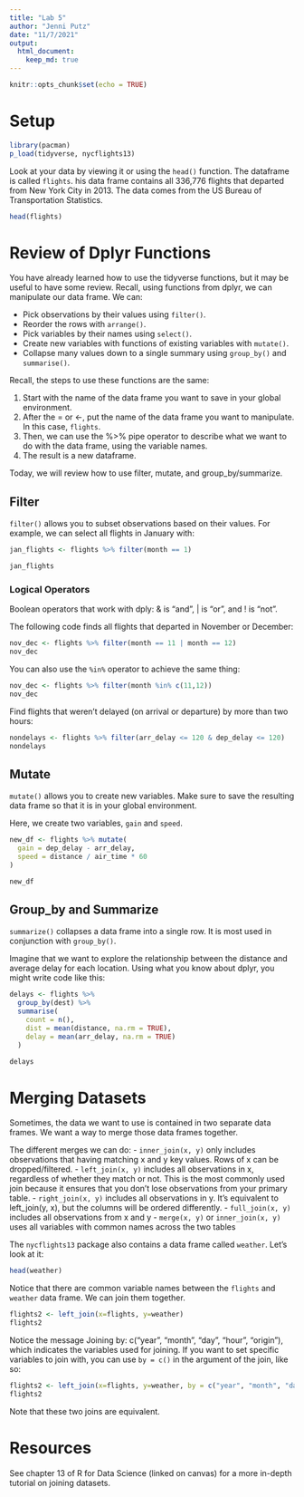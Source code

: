 ```yaml
---
title: "Lab 5"
author: "Jenni Putz"
date: "11/7/2021"
output: 
  html_document:
    keep_md: true
---
```


```r
knitr::opts_chunk$set(echo = TRUE)
```

# Setup
```r
library(pacman)
p_load(tidyverse, nycflights13)
```

Look at your data by viewing it or using the `head()` function. The dataframe is called `flights`. his data frame contains all 336,776 flights that departed from New York City in 2013. The data comes from the US Bureau of Transportation Statistics.
```r
head(flights)
```


# Review of Dplyr Functions
You have already learned how to use the tidyverse functions, but it may be useful to have some review. Recall, using functions from dplyr, we can manipulate our data frame. We can:

- Pick observations by their values using `filter()`.
- Reorder the rows with `arrange()`.
- Pick variables by their names using `select()`.
- Create new variables with functions of existing variables with `mutate()`.
- Collapse many values down to a single summary using `group_by()` and `summarise()`.

Recall, the steps to use these functions are the same:

1. Start with the name of the data frame you want to save in your global environment.
2. After the = or <-, put the name of the data frame you want to manipulate. In this case, `flights`.
3. Then, we can use the %>% pipe operator to describe what we want to do with the data frame, using the variable names.
4. The result is a new dataframe.


Today, we will review how to use filter, mutate, and group_by/summarize. 

## Filter
`filter()` allows you to subset observations based on their values. For example, we can select all flights in January with:
```r
jan_flights <- flights %>% filter(month == 1)

jan_flights
```

### Logical Operators
Boolean operators that work with dply: & is “and”, | is “or”, and ! is “not”.


The following code finds all flights that departed in November or December:
```r
nov_dec <- flights %>% filter(month == 11 | month == 12)
nov_dec
```

You can also use the `%in%` operator to achieve the same thing:
```r
nov_dec <- flights %>% filter(month %in% c(11,12))
nov_dec
```

Find flights that weren’t delayed (on arrival or departure) by more than two hours:
```r
nondelays <- flights %>% filter(arr_delay <= 120 & dep_delay <= 120)
nondelays
```


## Mutate
`mutate()` allows you to create new variables. Make sure to save the resulting data frame so that it is in your global environment.

Here, we create two variables, `gain` and `speed`.
```r
new_df <- flights %>% mutate(
  gain = dep_delay - arr_delay,
  speed = distance / air_time * 60
)

new_df
```


## Group_by and Summarize
`summarize()` collapses a data frame into a single row. It is most used in conjunction with `group_by()`.

Imagine that we want to explore the relationship between the distance and average delay for each location. Using what you know about dplyr, you might write code like this:
```r
delays <- flights %>% 
  group_by(dest) %>% 
  summarise(
    count = n(),
    dist = mean(distance, na.rm = TRUE),
    delay = mean(arr_delay, na.rm = TRUE)
  ) 

delays
```



# Merging Datasets
Sometimes, the data we want to use is contained in two separate data frames. We want a way to merge those data frames together.

The different merges we can do:
- `inner_join(x, y)` only includes observations that having matching x and y key
values. Rows of x can be dropped/filtered.
- `left_join(x, y)` includes all observations in x, regardless of whether they match
or not. This is the most commonly used join because it ensures that you don’t lose
observations from your primary table.
- `right_join(x, y)` includes all observations in y. It’s equivalent to left_join(y,
x), but the columns will be ordered differently.
- `full_join(x, y)` includes all observations from x and y
- `merge(x, y)` or `inner_join(x, y)`  uses all variables with common names across the two tables


The  `nycflights13` package also contains a data frame called `weather`. Let's look at it:
```r
head(weather)
```

Notice that there are common variable names between the `flights` and `weather` data frame. We can join them together.
```r
flights2 <- left_join(x=flights, y=weather) 
flights2
```

Notice the message Joining by: c("year", "month", "day", "hour", "origin"), which indicates the variables used for joining. If you want to set specific variables to join with, you can use `by = c()` in the argument of the join, like so:
```r
flights2 <- left_join(x=flights, y=weather, by = c("year", "month", "day", "hour", "origin")) 
flights2
```

Note that these two joins are equivalent.

# Resources
See chapter 13 of R for Data Science (linked on canvas) for a more in-depth tutorial on joining datasets.








